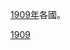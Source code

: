 [[1909年|1909年]]各國。
{{Year by category
| m = 1
| c = 9
| d = 0
| y = 9
| cat = 各國
| sortkey = Country
| in = 
| parent = 依年份劃分的20世紀各國
}}
{{Commons cat|1909 by country}}

[[Category:1900年代各國|1909]]